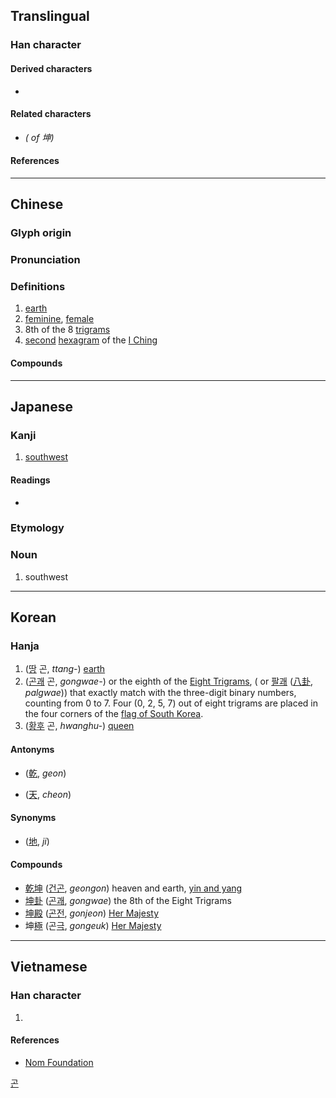 {{also|堃|☷}}
{{character info/new}}
==Translingual==

===Han character===
{{Han char|rn=32|rad=土|as=05|sn=8|four=45106|canj=GLWL|ids=⿰土申}}

====Derived characters====
* {{l|mul|[[𫒨]], [[𡸼]], [[𬀾]]}}

====Related characters====
* {{l|mul|[[堃]]}} ''({{w|Variant Chinese character|Variant form}} of 坤)''

====References====
{{Han ref|kx=0226.140|dkj=04969|dj=0461.280|hdz=10431.070|uh=5764}}

----

==Chinese==
{{zh-forms|alt=堃}}

===Glyph origin===
{{rfe|zh}}

===Pronunciation===
{{zh-pron
|m=kūn
|m-s=
|c=kwan1
|c-t=
|g=
|h=pfs=
|j=
|mb=kó̤ng
|md=
|mn=khun
|mn-t=kung1
|w=1khun
|x=
|mc=y
|oc=y
|cat=n,a
}}

===Definitions===
{{zh-hanzi}}

# [[earth]]
# [[feminine]], [[female]]
# 8th of the 8 [[w:Ba Gua|trigrams]]
# [[second]] [[hexagram]] of the [[I Ching]]

====Compounds====
{{zh-der|乾坤|乾坤一擲|乾坤再造|坤伶|坤儀|坤元|坤宅|坤宮|坤寧宮|坤德|坤戲|坤書|坤書館|坤極|坤範|坤維|坤角|坤軸|坤輿|坤造|坤靈|坤鞋|壺裡乾坤|弄乾坤|扭轉乾坤|旋乾轉坤|旋轉乾坤|浪蕩乾坤|顛乾倒坤|顛倒乾坤}}

----

==Japanese==

===Kanji===
{{ja-kanji|grade=|rs=土05}}

# [[southwest]]

====Readings====
* {{ja-readings
|goon=こん
|kanon=こん
|kun=[[つち]] (tsuchi), [[ひつじさる]] (hitsujisaru)}}

===Etymology===
{{compound|ja|未|tr1=hitsuji|申|tr2=saru}}
===Noun===
{{ja-noun|ひつじさる}}

# {{lb|ja|obsolete|sort=ひつじさる}} southwest

----

==Korean==

===Hanja===
{{ko-hanja|hangeul=곤}}

# ([[땅]] 곤, ''ttang-'') [[earth]]
# ([[곤괘]] 곤, ''gongwae-'') {{lang|und|sc=Latinx|☷}} or the eighth of the [[Eight Trigrams]], ({{lang|und|sc=Latinx|☰☱☲☳☴☵☶☷}} or [[팔괘]] ([[w:Ba gua (concept)|八卦]], ''palgwae'')) that exactly match with the three-digit binary numbers, counting from 0 to 7. Four (0, 2, 5, 7) out of eight trigrams are placed in the four corners of the [[w:flag of South Korea|flag of South Korea]].
# ([[황후]] 곤, ''hwanghu-'') [[queen]]

====Antonyms====
* {{l|ko|건}} ([[乾]], ''geon'')
* {{l|ko|천}} ([[天]], ''cheon'')

====Synonyms====
* {{l|ko|지}} ([[地]], ''ji'')

====Compounds====
* [[乾坤]] ([[건곤]], ''geongon'') heaven and earth, [[w:yin and yang|yin and yang]]
* [[坤卦]] ([[곤괘]], ''gongwae'') the 8th of the Eight Trigrams
* [[坤殿]] ([[곤전]], ''gonjeon'') [[Her Majesty]]
* 坤[[極]] (곤[[극]], ''gongeuk'') [[Her Majesty]]

[[Category:Hanja readings|곤]]

----

==Vietnamese==

===Han character===
{{vi-hantu|[[khôn]], [[khuôn]]|rs=土05}}

# {{defn|lang=vi|sort=土05}}

====References====
* [http://nomfoundation.org/common/nom_details.php?codepoint=5764 Nom Foundation]
